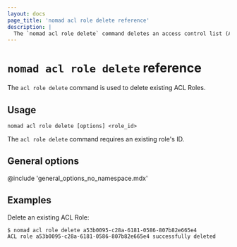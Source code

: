 ```yaml
---
layout: docs
page_title: 'nomad acl role delete reference'
description: |
  The `nomad acl role delete` command deletes an access control list (ACL) role.
---
```


# `nomad acl role delete` reference

The `acl role delete` command is used to delete existing ACL Roles.

## Usage

```plaintext
nomad acl role delete [options] <role_id>
```

The `acl role delete` command requires an existing role's ID.

## General options

@include 'general_options_no_namespace.mdx'

## Examples

Delete an existing ACL Role:

```shell-session
$ nomad acl role delete a53b0095-c28a-6181-0586-807b82e665e4
ACL role a53b0095-c28a-6181-0586-807b82e665e4 successfully deleted
```
